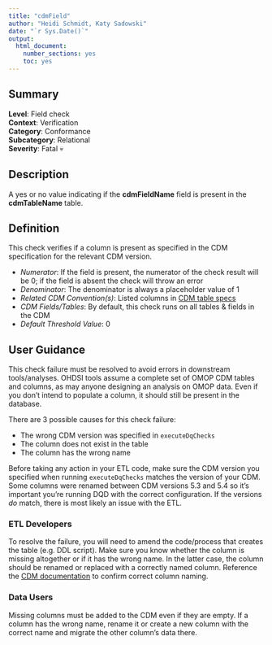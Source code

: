 ```yaml
---
title: "cdmField"
author: "Heidi Schmidt, Katy Sadowski"
date: "`r Sys.Date()`"
output:
  html_document:
    number_sections: yes
    toc: yes
---
```


## Summary

**Level**: Field check\
**Context**: Verification\
**Category**: Conformance\
**Subcategory**: Relational\
**Severity**: Fatal &#x1F480;\

## Description
A yes or no value indicating if the **cdmFieldName** field is present in the **cdmTableName** table.

## Definition
This check verifies if a column is present as specified in the CDM specification for the relevant CDM version. 

- *Numerator*: If the field is present, the numerator of the check result will be 0; if the field is absent the check will throw an error
- *Denominator*: The denominator is always a placeholder value of 1
- *Related CDM Convention(s)*: Listed columns in [CDM table specs](https://ohdsi.github.io/CommonDataModel/index.html)
- *CDM Fields/Tables*: By default, this check runs on all tables & fields in the CDM
- *Default Threshold Value*: 0

## User Guidance
This check failure must be resolved to avoid errors in downstream tools/analyses.  OHDSI tools assume a complete set of OMOP CDM tables and columns, as may anyone designing an analysis on OMOP data.  Even if you don’t intend to populate a column, it should still be present in the database.

There are 3 possible causes for this check failure: 

- The wrong CDM version was specified in `executeDqChecks` 
- The column does not exist in the table 
- The column has the wrong name 

Before taking any action in your ETL code, make sure the CDM version you specified when running `executeDqChecks` matches the version of your CDM.  Some columns were renamed between CDM versions 5.3 and 5.4 so it’s important you’re running DQD with the correct configuration. If the versions *do* match, there is most likely an issue with the ETL.

### ETL Developers
To resolve the failure, you will need to amend the code/process that creates the table (e.g. DDL script).  Make sure you know whether the column is missing altogether or if it has the wrong name.  In the latter case, the column should be renamed or replaced with a correctly named column.  Reference the [CDM documentation](https://ohdsi.github.io/CommonDataModel/index.html) to confirm correct column naming.

### Data Users
Missing columns must be added to the CDM even if they are empty. If a column has the wrong name, rename it or create a new column with the correct name and migrate the other column's data there.

